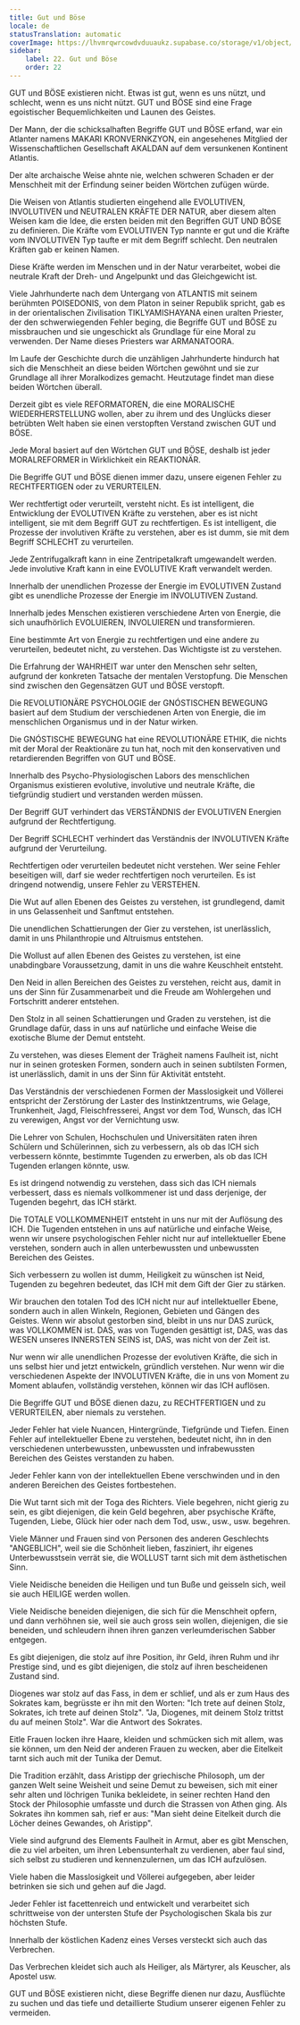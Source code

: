 ```yaml
---
title: Gut und Böse
locale: de
statusTranslation: automatic
coverImage: https://lhvmrqwrcowdvduuaukz.supabase.co/storage/v1/object/public/strapi-uploads/small_cover-educacion-fundamental.webp-2d51a7828a2b1309555be27f7e2a61a0.webp
sidebar:
    label: 22. Gut und Böse
    order: 22
---
```

GUT und BÖSE existieren nicht. Etwas ist gut, wenn es uns nützt, und schlecht, wenn es uns nicht nützt. GUT und BÖSE sind eine Frage egoistischer Bequemlichkeiten und Launen des Geistes.

Der Mann, der die schicksalhaften Begriffe GUT und BÖSE erfand, war ein Atlanter namens MAKARI KRONVERNKZYON, ein angesehenes Mitglied der Wissenschaftlichen Gesellschaft AKALDAN auf dem versunkenen Kontinent Atlantis.

Der alte archaische Weise ahnte nie, welchen schweren Schaden er der Menschheit mit der Erfindung seiner beiden Wörtchen zufügen würde.

Die Weisen von Atlantis studierten eingehend alle EVOLUTIVEN, INVOLUTIVEN und NEUTRALEN KRÄFTE DER NATUR, aber diesem alten Weisen kam die Idee, die ersten beiden mit den Begriffen GUT UND BÖSE zu definieren. Die Kräfte vom EVOLUTIVEN Typ nannte er gut und die Kräfte vom INVOLUTIVEN Typ taufte er mit dem Begriff schlecht. Den neutralen Kräften gab er keinen Namen.

Diese Kräfte werden im Menschen und in der Natur verarbeitet, wobei die neutrale Kraft der Dreh- und Angelpunkt und das Gleichgewicht ist.

Viele Jahrhunderte nach dem Untergang von ATLANTIS mit seinem berühmten POISEDONIS, von dem Platon in seiner Republik spricht, gab es in der orientalischen Zivilisation TIKLYAMISHAYANA einen uralten Priester, der den schwerwiegenden Fehler beging, die Begriffe GUT und BÖSE zu missbrauchen und sie ungeschickt als Grundlage für eine Moral zu verwenden. Der Name dieses Priesters war ARMANATOORA.

Im Laufe der Geschichte durch die unzähligen Jahrhunderte hindurch hat sich die Menschheit an diese beiden Wörtchen gewöhnt und sie zur Grundlage all ihrer Moralkodizes gemacht. Heutzutage findet man diese beiden Wörtchen überall.

Derzeit gibt es viele REFORMATOREN, die eine MORALISCHE WIEDERHERSTELLUNG wollen, aber zu ihrem und des Unglücks dieser betrübten Welt haben sie einen verstopften Verstand zwischen GUT und BÖSE.

Jede Moral basiert auf den Wörtchen GUT und BÖSE, deshalb ist jeder MORALREFORMER in Wirklichkeit ein REAKTIONÄR.

Die Begriffe GUT und BÖSE dienen immer dazu, unsere eigenen Fehler zu RECHTFERTIGEN oder zu VERURTEILEN.

Wer rechtfertigt oder verurteilt, versteht nicht. Es ist intelligent, die Entwicklung der EVOLUTIVEN Kräfte zu verstehen, aber es ist nicht intelligent, sie mit dem Begriff GUT zu rechtfertigen. Es ist intelligent, die Prozesse der involutiven Kräfte zu verstehen, aber es ist dumm, sie mit dem Begriff SCHLECHT zu verurteilen.

Jede Zentrifugalkraft kann in eine Zentripetalkraft umgewandelt werden. Jede involutive Kraft kann in eine EVOLUTIVE Kraft verwandelt werden.

Innerhalb der unendlichen Prozesse der Energie im EVOLUTIVEN Zustand gibt es unendliche Prozesse der Energie im INVOLUTIVEN Zustand.

Innerhalb jedes Menschen existieren verschiedene Arten von Energie, die sich unaufhörlich EVOLUIEREN, INVOLUIEREN und transformieren.

Eine bestimmte Art von Energie zu rechtfertigen und eine andere zu verurteilen, bedeutet nicht, zu verstehen. Das Wichtigste ist zu verstehen.

Die Erfahrung der WAHRHEIT war unter den Menschen sehr selten, aufgrund der konkreten Tatsache der mentalen Verstopfung. Die Menschen sind zwischen den Gegensätzen GUT und BÖSE verstopft.

Die REVOLUTIONÄRE PSYCHOLOGIE der GNÓSTISCHEN BEWEGUNG basiert auf dem Studium der verschiedenen Arten von Energie, die im menschlichen Organismus und in der Natur wirken.

Die GNÓSTISCHE BEWEGUNG hat eine REVOLUTIONÄRE ETHIK, die nichts mit der Moral der Reaktionäre zu tun hat, noch mit den konservativen und retardierenden Begriffen von GUT und BÖSE.

Innerhalb des Psycho-Physiologischen Labors des menschlichen Organismus existieren evolutive, involutive und neutrale Kräfte, die tiefgründig studiert und verstanden werden müssen.

Der Begriff GUT verhindert das VERSTÄNDNIS der EVOLUTIVEN Energien aufgrund der Rechtfertigung.

Der Begriff SCHLECHT verhindert das Verständnis der INVOLUTIVEN Kräfte aufgrund der Verurteilung.

Rechtfertigen oder verurteilen bedeutet nicht verstehen. Wer seine Fehler beseitigen will, darf sie weder rechtfertigen noch verurteilen. Es ist dringend notwendig, unsere Fehler zu VERSTEHEN.

Die Wut auf allen Ebenen des Geistes zu verstehen, ist grundlegend, damit in uns Gelassenheit und Sanftmut entstehen.

Die unendlichen Schattierungen der Gier zu verstehen, ist unerlässlich, damit in uns Philanthropie und Altruismus entstehen.

Die Wollust auf allen Ebenen des Geistes zu verstehen, ist eine unabdingbare Voraussetzung, damit in uns die wahre Keuschheit entsteht.

Den Neid in allen Bereichen des Geistes zu verstehen, reicht aus, damit in uns der Sinn für Zusammenarbeit und die Freude am Wohlergehen und Fortschritt anderer entstehen.

Den Stolz in all seinen Schattierungen und Graden zu verstehen, ist die Grundlage dafür, dass in uns auf natürliche und einfache Weise die exotische Blume der Demut entsteht.

Zu verstehen, was dieses Element der Trägheit namens Faulheit ist, nicht nur in seinen grotesken Formen, sondern auch in seinen subtilsten Formen, ist unerlässlich, damit in uns der Sinn für Aktivität entsteht.

Das Verständnis der verschiedenen Formen der Masslosigkeit und Völlerei entspricht der Zerstörung der Laster des Instinktzentrums, wie Gelage, Trunkenheit, Jagd, Fleischfresserei, Angst vor dem Tod, Wunsch, das ICH zu verewigen, Angst vor der Vernichtung usw.

Die Lehrer von Schulen, Hochschulen und Universitäten raten ihren Schülern und Schülerinnen, sich zu verbessern, als ob das ICH sich verbessern könnte, bestimmte Tugenden zu erwerben, als ob das ICH Tugenden erlangen könnte, usw.

Es ist dringend notwendig zu verstehen, dass sich das ICH niemals verbessert, dass es niemals vollkommener ist und dass derjenige, der Tugenden begehrt, das ICH stärkt.

Die TOTALE VOLLKOMMENHEIT entsteht in uns nur mit der Auflösung des ICH. Die Tugenden entstehen in uns auf natürliche und einfache Weise, wenn wir unsere psychologischen Fehler nicht nur auf intellektueller Ebene verstehen, sondern auch in allen unterbewussten und unbewussten Bereichen des Geistes.

Sich verbessern zu wollen ist dumm, Heiligkeit zu wünschen ist Neid, Tugenden zu begehren bedeutet, das ICH mit dem Gift der Gier zu stärken.

Wir brauchen den totalen Tod des ICH nicht nur auf intellektueller Ebene, sondern auch in allen Winkeln, Regionen, Gebieten und Gängen des Geistes. Wenn wir absolut gestorben sind, bleibt in uns nur DAS zurück, was VOLLKOMMEN ist. DAS, was von Tugenden gesättigt ist, DAS, was das WESEN unseres INNERSTEN SEINS ist, DAS, was nicht von der Zeit ist.

Nur wenn wir alle unendlichen Prozesse der evolutiven Kräfte, die sich in uns selbst hier und jetzt entwickeln, gründlich verstehen. Nur wenn wir die verschiedenen Aspekte der INVOLUTIVEN Kräfte, die in uns von Moment zu Moment ablaufen, vollständig verstehen, können wir das ICH auflösen.

Die Begriffe GUT und BÖSE dienen dazu, zu RECHTFERTIGEN und zu VERURTEILEN, aber niemals zu verstehen.

Jeder Fehler hat viele Nuancen, Hintergründe, Tiefgründe und Tiefen. Einen Fehler auf intellektueller Ebene zu verstehen, bedeutet nicht, ihn in den verschiedenen unterbewussten, unbewussten und infrabewussten Bereichen des Geistes verstanden zu haben.

Jeder Fehler kann von der intellektuellen Ebene verschwinden und in den anderen Bereichen des Geistes fortbestehen.

Die Wut tarnt sich mit der Toga des Richters. Viele begehren, nicht gierig zu sein, es gibt diejenigen, die kein Geld begehren, aber psychische Kräfte, Tugenden, Liebe, Glück hier oder nach dem Tod, usw., usw., usw. begehren.

Viele Männer und Frauen sind von Personen des anderen Geschlechts "ANGEBLICH", weil sie die Schönheit lieben, fasziniert, ihr eigenes Unterbewusstsein verrät sie, die WOLLUST tarnt sich mit dem ästhetischen Sinn.

Viele Neidische beneiden die Heiligen und tun Buße und geisseln sich, weil sie auch HEILIGE werden wollen.

Viele Neidische beneiden diejenigen, die sich für die Menschheit opfern, und dann verhöhnen sie, weil sie auch gross sein wollen, diejenigen, die sie beneiden, und schleudern ihnen ihren ganzen verleumderischen Sabber entgegen.

Es gibt diejenigen, die stolz auf ihre Position, ihr Geld, ihren Ruhm und ihr Prestige sind, und es gibt diejenigen, die stolz auf ihren bescheidenen Zustand sind.

Diogenes war stolz auf das Fass, in dem er schlief, und als er zum Haus des Sokrates kam, begrüsste er ihn mit den Worten: "Ich trete auf deinen Stolz, Sokrates, ich trete auf deinen Stolz". "Ja, Diogenes, mit deinem Stolz trittst du auf meinen Stolz". War die Antwort des Sokrates.

Eitle Frauen locken ihre Haare, kleiden und schmücken sich mit allem, was sie können, um den Neid der anderen Frauen zu wecken, aber die Eitelkeit tarnt sich auch mit der Tunika der Demut.

Die Tradition erzählt, dass Aristipp der griechische Philosoph, um der ganzen Welt seine Weisheit und seine Demut zu beweisen, sich mit einer sehr alten und löchrigen Tunika bekleidete, in seiner rechten Hand den Stock der Philosophie umfasste und durch die Strassen von Athen ging. Als Sokrates ihn kommen sah, rief er aus: "Man sieht deine Eitelkeit durch die Löcher deines Gewandes, oh Aristipp".

Viele sind aufgrund des Elements Faulheit in Armut, aber es gibt Menschen, die zu viel arbeiten, um ihren Lebensunterhalt zu verdienen, aber faul sind, sich selbst zu studieren und kennenzulernen, um das ICH aufzulösen.

Viele haben die Masslosigkeit und Völlerei aufgegeben, aber leider betrinken sie sich und gehen auf die Jagd.

Jeder Fehler ist facettenreich und entwickelt und verarbeitet sich schrittweise von der untersten Stufe der Psychologischen Skala bis zur höchsten Stufe.

Innerhalb der köstlichen Kadenz eines Verses versteckt sich auch das Verbrechen.

Das Verbrechen kleidet sich auch als Heiliger, als Märtyrer, als Keuscher, als Apostel usw.

GUT und BÖSE existieren nicht, diese Begriffe dienen nur dazu, Ausflüchte zu suchen und das tiefe und detaillierte Studium unserer eigenen Fehler zu vermeiden.


